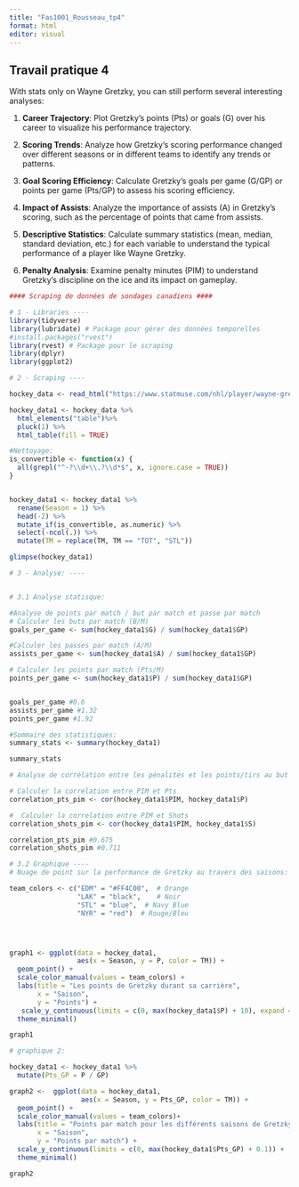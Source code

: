 ---
title: "Fas1001_Rousseau_tp4"
format: html
editor: visual
---

## Travail pratique 4

With stats only on Wayne Gretzky, you can still perform several interesting analyses:

1.  **Career Trajectory**: Plot Gretzky's points (Pts) or goals (G) over his career to visualize his performance trajectory.

2.  **Scoring Trends**: Analyze how Gretzky's scoring performance changed over different seasons or in different teams to identify any trends or patterns.

3.  **Goal Scoring Efficiency**: Calculate Gretzky's goals per game (G/GP) or points per game (Pts/GP) to assess his scoring efficiency.

4.  **Impact of Assists**: Analyze the importance of assists (A) in Gretzky's scoring, such as the percentage of points that came from assists.

5.  **Descriptive Statistics**: Calculate summary statistics (mean, median, standard deviation, etc.) for each variable to understand the typical performance of a player like Wayne Gretzky.

6.  **Penalty Analysis**: Examine penalty minutes (PIM) to understand Gretzky's discipline on the ice and its impact on gameplay.

```{r}
#### Scraping de données de sondages canadiens ####

# 1 - Libraries ----
library(tidyverse)
library(lubridate) # Package pour gérer des données temporelles
#install.packages("rvest")
library(rvest) # Package pour le scraping
library(dplyr)
library(ggplot2)

# 2 - Scraping ----

hockey_data <- read_html("https://www.statmuse.com/nhl/player/wayne-gretzky-2501")

hockey_data1 <- hockey_data %>% 
  html_elements("table")%>%
  pluck(1) %>%
  html_table(fill = TRUE) 

#Nettoyage: 
is_convertible <- function(x) {
  all(grepl("^-?\\d+\\.?\\d*$", x, ignore.case = TRUE))
}


hockey_data1 <- hockey_data1 %>%
  rename(Season = 1) %>%
  head(-2) %>%
  mutate_if(is_convertible, as.numeric) %>%
  select(-ncol(.)) %>% 
  mutate(TM = replace(TM, TM == "TOT", "STL"))

glimpse(hockey_data1)

# 3 - Analyse: ----


# 3.1 Analyse statisque:

#Analyse de points par match / but par match et passe par match
# Calculer les buts par match (B/M)
goals_per_game <- sum(hockey_data1$G) / sum(hockey_data1$GP)

#Calculer les passes par match (A/M)
assists_per_game <- sum(hockey_data1$A) / sum(hockey_data1$GP)

# Calculer les points par match (Pts/M)
points_per_game <- sum(hockey_data1$P) / sum(hockey_data1$GP)


goals_per_game #0.6
assists_per_game #1.32
points_per_game #1.92

#Sommaire des statistiques: 
summary_stats <- summary(hockey_data1)

summary_stats

# Analyse de corrélation entre les pénalités et les points/tirs au but ####

# Calculer la correlation entre PIM et Pts
correlation_pts_pim <- cor(hockey_data1$PIM, hockey_data1$P)

#  Calculer la correlation entre PIM et Shots
correlation_shots_pim <- cor(hockey_data1$PIM, hockey_data1$S)

correlation_pts_pim #0.675
correlation_shots_pim #0.711

# 3.2 Graphique ----
# Nuage de point sur la performance de Gretzky au travers des saisons:

team_colors <- c("EDM" = "#FF4C00",  # Orange
                 "LAK" = "black",    # Noir
                 "STL" = "blue",  # Navy Blue
                 "NYR" = "red")  # Rouge/Bleu




graph1 <- ggplot(data = hockey_data1,
                 aes(x = Season, y = P, color = TM)) +
  geom_point() +
  scale_color_manual(values = team_colors) +
  labs(title = "Les points de Gretzky durant sa carrière",
       x = "Saison",
       y = "Points") +
   scale_y_continuous(limits = c(0, max(hockey_data1$P) + 10), expand = c(0, 0)) +
  theme_minimal()

graph1

# graphique 2:

hockey_data1 <- hockey_data1 %>%
  mutate(Pts_GP = P / GP)

graph2 <-  ggplot(data = hockey_data1,
                  aes(x = Season, y = Pts_GP, color = TM)) +
  geom_point() +
  scale_color_manual(values = team_colors)+
  labs(title = "Points par match pour les différents saisons de Gretzky",
       x = "Saison",
       y = "Points par match") +
  scale_y_continuous(limits = c(0, max(hockey_data1$Pts_GP) + 0.1)) +
  theme_minimal()

graph2



```
